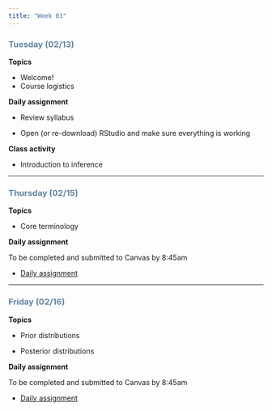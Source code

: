 ```yaml
---
title: "Week 01"
---
```


::: {style="color: #6284a2"}
### Tuesday (02/13)
:::

**Topics**

-   Welcome!
-   Course logistics

**Daily assignment**

-   Review syllabus

-   Open (or re-download) RStudio and make sure everything is working

**Class activity**

-   Introduction to inference

------------------------------------------------------------------------

::: {style="color: #6284a2"}
### Thursday (02/15)
:::

**Topics**

-   Core terminology

**Daily assignment**

To be completed and submitted to Canvas by 8:45am

-   [Daily assignment](daily/DA_01.pdf)

------------------------------------------------------------------------

::: {style="color: #6284a2"}
### Friday (02/16)
:::

**Topics**

-   Prior distributions

-   Posterior distributions

**Daily assignment**

To be completed and submitted to Canvas by 8:45am

-   [Daily assignment](daily/DA_02.pdf)
